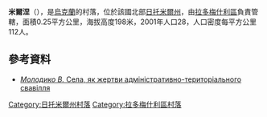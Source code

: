{{coord|50|38|35|N|28|55|3|E|scale:30000|display=title}}

'''米爾涅'''（{{lang-uk|Мирне}}），是[[烏克蘭|烏克蘭]]的村落，位於該國北部[[日托米爾州|日托米爾州]]，由[[拉多梅什利區|拉多梅什利區]]負責管轄，面積0.25平方公里，海拔高度198米，2001年人口28，人口密度每平方公里112人。

==參考資料==
* [http://radomyshl.blogspot.com/2008/09/blog-post_28.html ''Молодико В.'' Села, як жертви адміністративно-територіального свавілля] {{Wayback|url=http://radomyshl.blogspot.com/2008/09/blog-post_28.html |date=20200224065207 }}

{{DEFAULTSORT:Мирне}}
[[Category:日托米爾州村落|Category:日托米爾州村落]]
[[Category:拉多梅什利區村落|Category:拉多梅什利區村落]]


{{Zhytomyr-geo-stub}}